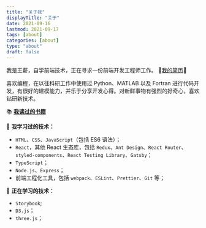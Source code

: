 ```yaml
---
title: "关于我"
displayTitle: "关于"
date: 2021-09-16
lastmod: 2021-09-17
tags: [about]
categories: [about]
type: "about"
draft: false
---
```


我是王薪，自学前端技术，正在寻求一份前端开发工程师工作。 🌟[我的简历](https://web-9gqzue41acad8ee9-1253351468.tcloudbaseapp.com/王薪-前端工程师-简历.pdf)🌟

喜欢编程，在以往科研工作中使用过 Python、MATLAB 以及 Fortran 进行代码开发，有很好的建模能力，并乐于分享开发心得。对新鲜事物有强烈的好奇心，喜欢钻研新技术。

📚 <strong>[我读过的书籍](https://weeshin.notion.site/5aab9778daae41a0a7f70f7ec30ce92e?v=c23e99cfb05f45f3a1575054ae65fd98)</strong>

🎉 <strong>我学习过的技术：</strong>

- `HTML`、`CSS`、`JavaScript`（包括 ES6 语法）；
- `React`，其他 React 生态库，包括 `Redux`、`Ant Design`、`React Router`、`styled-components`、`React Testing Library`、`Gatsby`；
- `TypeScript`；
- `Node.js`、`Express`；
- 前端工程化工具，包括 `webpack`、`ESLint`、`Prettier`、`Git` 等；

🚩 <strong>正在学习的技术：</strong>

- `Storybook`;
- `D3.js`；
- `three.js`；
